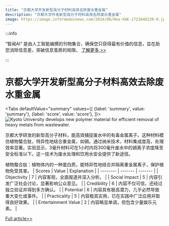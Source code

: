 ```yaml
---
title: "京都大学开发新型高分子材料高效去除废水重金属"
description: "京都大学开发新型高分子材料高效去除废水重金属"
image: https://image.informedainews.com/2024/08/Hea-XmE-1722648220-0.jpg
---
```



:::info

“智闻AI“ 是由人工智能编撰的刊物集合，确保您只获得最有价值的信息，旨在助您消除信息差，突破信息茧房的局限。  [了解更多 >>](/)

:::

# 京都大学开发新型高分子材料高效去除废水重金属


<Tabs
	defaultValue="summary"
	values={[
	{label: 'summary', value: 'summary'},
	{label: 'score', value: 'score'},
]}>
<TabItem value="summary">
<img
  src="https://image.informedainews.com/2024/08/Hea-XmE-1722648220-0.jpg"
  alt="Kyoto University develops new polymer material for efficient removal of heavy metals from wastewater."
/>



京都大学研发的新型高分子材料，能高效捕捉废水中的有毒金属离子。这种材料模仿植物螯合肽，特异性地结合重金属，如镉。通过纳米技术，材料集成度高，处理效率显著。实验显示，3毫升材料可在1小时内将300毫升废水中的镉离子浓度降至安全标准以下。这一技术为废水处理和饮用水安全提供了新途径。

植物螯合肽：植物体内的一种蛋白质，能特异性地结合并隔离重金属离子，保护植物免受其害。
</TabItem>
<TabItem value="score">
	| Scores     | Value   | Explanation |
	| -------- | ------- | ------- |
	| Objectivity  | 7    | 内容客观，全面报道并深入分析。    |
	| Social Impact | 5     | 内容引发广泛社会讨论，显著影响公众意见。    |
	| Credibility    | 6    | 内容不仅可信，还经过独立验证并得到多方确认。    |
	| Potential    | 6    | 内容具有极高潜力，几乎必然导致重大变化或事件。    |
	| Practicality    | 5    | 内容极其实用，已在实践中广泛应用并取得良好效果。    |
	| Entertainment Value    | 2    | 内容略显单调，但包含少量娱乐元素。    |
</TabItem>
</Tabs>

[Full article>>](https://www.cnbeta.com.tw/articles/science/1440702.htm)
